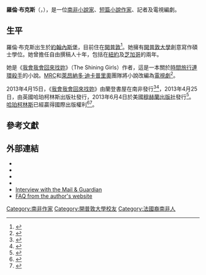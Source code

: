 {{Infobox writer
| name = 羅倫·布克斯
| image = Lauren Beukes, dConstruct 2012 - 2 cropped.jpg
| caption = 羅倫·布克斯
| birth_date = {{Birth date and age|df=yes|1976|6|5}}
| birth_place = {{ZAF-1961}}[[德蘭士瓦省|德蘭士瓦省]][[約翰內斯堡|約翰內斯堡]]
| death_date =
| death_place =
| occupation = 作家
| nationality = {{ZAF}}
| period = 2005年至今
| genre = {{plainlist|
* [[科幻小說|科幻小說]]
* [[文學小說|文學小說]]
* [[都市奇幻小說|都市奇幻小說]]
* [[烏托邦小說|烏托邦小說]]
* 非小說
}}
| subject =
| movement =
| influences =
| influenced =
| signature = Lauren Beukes signature.jpg
| website = http://laurenbeukes.com/
}}

'''羅倫·布克斯'''（{{lang-en|Lauren Beukes}}，{{bd|1976年|6月5日||}}），是一位[[南非|南非]][[小說家|小說家]]、[[短篇小說|短篇小說]][[作家|作家]]、記者及電視編劇。

== 生平 ==
羅倫·布克斯出生於[[約翰內斯堡|約翰內斯堡]]，目前住在[[開普敦|開普敦]]<ref>{{cite web |url=http://www.firststep.me/index.php/ultimate-careers/career-interviews/367-lauren-beukes-the-writer-who-is-inspired-by-the-world |title=Lauren Beukes the writer who is inspired by the world | FirstStep.me- The Fun Side of Being Serious – Careers, Education, Finance, Travel & Business |publisher=FirstStep.me |date= |accessdate=3 June 2013 |archive-date=2013-12-03 |archive-url=https://web.archive.org/web/20131203060803/http://www.firststep.me/index.php/ultimate-careers/career-interviews/367-lauren-beukes-the-writer-who-is-inspired-by-the-world |dead-url=no }}</ref>。她擁有[[開普敦大學|開普敦大學]]創意寫作碩士學位。她曾擔任自由撰稿人十年，包括在[[紐約|紐約]]及[[芝加哥|芝加哥]]的兩年。

她是《[[我會我會回來找妳|我會我會回來找妳]]》（The Shining Girls）作者，這是一本關於[[時間旅行|時間旅行]][[連環殺手|連環殺手]]的小說。[[MRC|MRC]]和[[萊昂納多·迪卡普里奧|萊昂納多·迪卡普里奧]]團隊將小說改編為[[電視劇|電視劇]]<ref name="Hollywood Reporter">{{cite web
| url = http://www.hollywoodreporter.com/heat-vision/hot-book-shining-girls-acquired-561252
| title = Hot Book Shining Girls Acquired
| work = Hollywood Reporter
| accessdate = 21 July 2013
| archive-date = 2013-06-07
| archive-url = https://web.archive.org/web/20130607082732/http://www.hollywoodreporter.com/heat-vision/hot-book-shining-girls-acquired-561252
| dead-url = no
}}</ref>。

2013年4月15日，《[[我會我會回來找妳|我會我會回來找妳]]》由蘭登書屋在南非發行<ref>{{Cite web|url=http://www.randomstruik.co.za/books/the-shining-girls/5011|title=The Shining Girls – Fiction – Lauren Beukes,  – 9781415202012|accessdate=6 May 2013|deadurl=yes|archiveurl=https://web.archive.org/web/20130423165647/http://randomstruik.co.za/books/the-shining-girls/5011|archivedate=2013年4月23日}}</ref><ref>{{Cite web|url=http://www.exclus1ves.co.za/books/Shining-Girls-AuthorLauren-Beukes/000000000100000000001000000000000000000000000009781415202012/|title=The Shining Girls|accessdate=6 May 2013|deadurl=yes|archiveurl=https://web.archive.org/web/20130227173919/http://www.exclus1ves.co.za/books/Shining-Girls-AuthorLauren-Beukes/000000000100000000001000000000000000000000000009781415202012/|archivedate=2013年2月27日}}</ref>，2013年4月25日，由英國哈珀柯林斯出版社發行，2013年6月4日於美國[[穆赫蘭出版社|穆赫蘭出版社]]發行<ref>{{Cite web|url=http://www.harpercollins.co.uk/Titles/76669/the-shining-girls-lauren-beukes-9780007464562|title=The Shining Girls : Lauren Beukes – HarperCollins|accessdate=6 May 2013|archive-url=https://web.archive.org/web/20130627175053/http://www.harpercollins.co.uk/Titles/76669/the-shining-girls-lauren-beukes-9780007464562|archive-date=2013-06-27|dead-url=yes}}</ref>。[[哈珀柯林斯|哈珀柯林斯]]已經贏得國際出版權利<ref>{{Cite web|title=Bidding frantic for Beukes' thriller|url=http://www.thebookseller.com/news/bidding-frantic-beukes-thriller.html|last=Williams|first=Charlotte|date=7 October 2011|publisher=The Bookseller|accessdate=6 May 2013|archive-date=2013-05-15|archive-url=https://web.archive.org/web/20130515204604/http://www.thebookseller.com/news/bidding-frantic-beukes-thriller.html|dead-url=no}}</ref><ref>{{cite web|title=Shining Girl Beukes lands at HC|url=http://www.thebookseller.com/news/shining-girl-beukes-lands-hc.html|last=Williams|first=Charlotte|publisher=The Bookseller|date=21 October 2011|accessdate=6 May 2013|archive-date=2013-04-21|archive-url=https://web.archive.org/web/20130421075203/http://www.thebookseller.com/news/shining-girl-beukes-lands-hc.html|dead-url=no}}</ref>。

== 參考文獻 ==
{{Reflist}}

== 外部連結 ==
{{Commons category|Lauren Beukes}}
* {{Official website|laurenbeukes.com}}
* {{IMDb name|2310410}}
* {{gcdb|type=credit|search=Lauren+Beukes|title=Lauren Beukes}}
* {{comicbookdb|type=creator|id=32442|title=Lauren Beukes}}
* [http://mg.co.za/article/2013-03-01-00-lauren-beukes-at-the-forefront-of-the-global-invasion Interview with the Mail & Guardian] {{Wayback|url=http://mg.co.za/article/2013-03-01-00-lauren-beukes-at-the-forefront-of-the-global-invasion |date=20130307073337 }}
* [https://web.archive.org/web/20150504222759/http://laurenbeukes.com/faq/ FAQ from the author's website]

{{Authority control}}

{{DEFAULTSORT:Beukes, Lauren}}
[[Category:南非作家|Category:南非作家]]
[[Category:開普敦大學校友|Category:開普敦大學校友]]
[[Category:法國裔南非人|Category:法國裔南非人]]